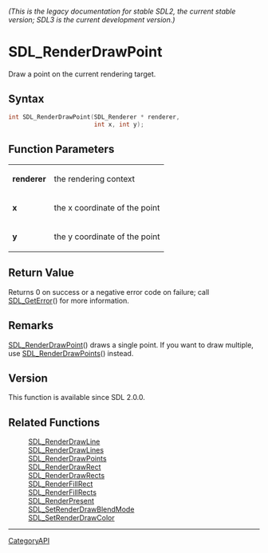 ====== (This is the legacy documentation for stable SDL2, the current stable version; SDL3 is the current development version.) ======
= SDL_RenderDrawPoint =

Draw a point on the current rendering target.

== Syntax ==

<syntaxhighlight lang='c'>
int SDL_RenderDrawPoint(SDL_Renderer * renderer,
                        int x, int y);
</syntaxhighlight>

== Function Parameters ==

{|
|'''renderer'''
|the rendering context
|-
|'''x'''
|the x coordinate of the point
|-
|'''y'''
|the y coordinate of the point
|}

== Return Value ==

Returns 0 on success or a negative error code on failure; call
[[SDL_GetError]]() for more information.

== Remarks ==

[[SDL_RenderDrawPoint]]() draws a single point. If you want to draw
multiple, use [[SDL_RenderDrawPoints]]() instead.

== Version ==

This function is available since SDL 2.0.0.

== Related Functions ==

:[[SDL_RenderDrawLine]]
:[[SDL_RenderDrawLines]]
:[[SDL_RenderDrawPoints]]
:[[SDL_RenderDrawRect]]
:[[SDL_RenderDrawRects]]
:[[SDL_RenderFillRect]]
:[[SDL_RenderFillRects]]
:[[SDL_RenderPresent]]
:[[SDL_SetRenderDrawBlendMode]]
:[[SDL_SetRenderDrawColor]]

----
[[CategoryAPI]]


